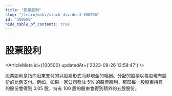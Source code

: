 ```yaml
---
title: "股票股利"
slug: "/learn/wiki/stock-dividend-100500"
id: "100500"
hide_table_of_contents: true
---
```



# 股票股利

<ArticleMeta id={100500} updatedAt={'2023-09-26 13:58:47'} />
<div className='border-solid border-b border-t-0 my-4 border-[var(--ifm-color-gray-300)]' />

股票股利是指向股東支付的以股票形式而非現金的報酬。分配的股票以每股現有股份的比例支付。例如，如果一家公司發放 5% 的股票股利，那麼每一股股東持有的股份會得到 0.05 股。持有 100 股的股東會得到額外的五股股份。
